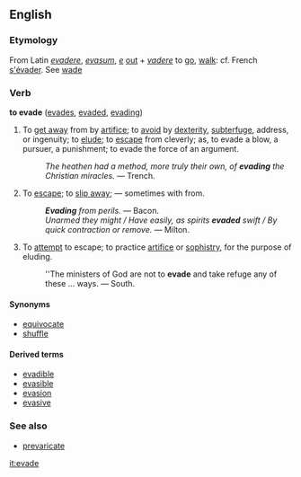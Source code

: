 ==English==
===Etymology===
From Latin ''[[evadere]]'', ''[[evasum]]'', ''[[e]]'' [[out]] + ''[[vadere]]'' to [[go]], [[walk]]: cf. French [[s'évader]]. See [[wade]]

===Verb===<!--transitive-->
'''to evade''' ([[evades]], [[evaded]], [[evading]])

# To [[get away]] from by [[artifice]]; to [[avoid]] by [[dexterity]], [[subterfuge]], address, or ingenuity; to [[elude]]; to [[escape]] from cleverly; as, to evade a blow, a pursuer, a punishment; to evade the force of an argument.
#:''The heathen had a method, more truly their own, of '''evading''' the Christian miracles.'' &mdash; Trench.
# To [[escape]]; to [[slip away]]; — sometimes with from.
#:'''''Evading''' from perils.'' &mdash; Bacon.
#:''Unarmed they might / Have easily, as spirits '''evaded''' swift / By quick contraction or remove.'' &mdash; Milton.
# To [[attempt]] to escape; to practice [[artifice]] or [[sophistry]], for the purpose of eluding.
#:''The ministers of God are not to '''evade''' and take refuge any of these ... ways. &mdash; South.

====Synonyms====
*[[equivocate]]
*[[shuffle]]

====Derived terms====
*[[evadible]]
*[[evasible]]
*[[evasion]]
*[[evasive]]

===See also===
*[[prevaricate]]

[[it:evade]]